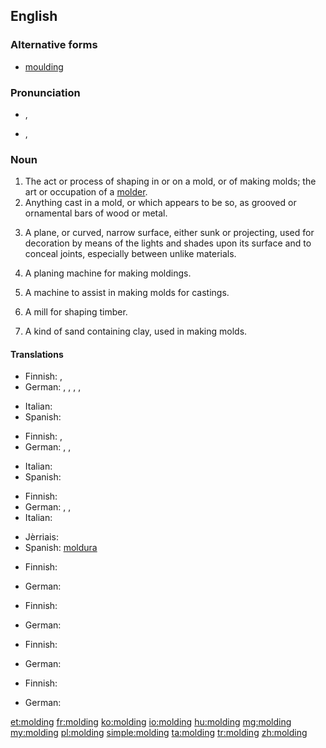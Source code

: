 ==English==

===Alternative forms===
* [[moulding]] {{qualifier|mainly UK}}

===Pronunciation===
* {{a|UK}} {{IPA|/ˈməʊl.dɪŋ/}}, {{X-SAMPA|/"m@Ul.dIN/}}
* {{a|US}} {{IPA|/ˈmoʊl.dɪŋɡ/}}, {{X-SAMPA|/"moUl.dINg/}}

===Noun===
{{en-noun}}

# The act or process of shaping in or on a mold, or of making molds; the art or occupation of a [[molder]].
# Anything cast in a mold, or which appears to be so, as grooved or ornamental bars of wood or metal.
# {{architecture}} A plane, or curved, narrow surface, either sunk or projecting, used for decoration by means of the lights and shades upon its surface and to conceal joints, especially between unlike materials.
# {{context|woodwork}} A planing machine for making moldings.
# {{context|founding}} A machine to assist in making molds for castings.
# {{context|milling}} A mill for shaping timber.
# {{context|founding}} A kind of sand containing clay, used in making molds.

====Translations====
{{trans-top|act or process of shaping in a mold}}
* Finnish: {{t-|fi|valaminen}}, {{t+|fi|valu}}
* German: {{t-|de|Abformen|n}}, {{t+|de|Formen|n}}, {{t-|de|Formung|f}}, {{t-|de|Ausformung|f}}, {{t-|de|Formverfahren|n}}
{{trans-mid}}
* Italian: {{t+|it|cimasa|f}}
* Spanish: {{t+|es|moldeado|m}}
{{trans-bottom}}

{{trans-top|anything cast in a mold}}
* Finnish: {{t+|fi|valos}}, {{t+|fi|valu}}
* German: {{t-|de|Guss|m}}, {{t-|de|Spritzling|m}}, {{t-|de|Gussstück|n}}
{{trans-mid}}
* Italian: {{t+|it|cimasa|f}}
* Spanish: {{t-|es|moldura|f}}
{{trans-bottom}}

{{trans-top|architecture: narrow decorative surface}}
* Finnish: {{t+|fi|lista}}
* German: {{t+|de|Leiste|f}}, {{t-|de|Profilleiste|f}}, {{t+|de|Profil|n}} 
* Italian: {{t+|it|cimasa|f}}
{{trans-mid}}
* Jèrriais: {{tø|roa-jer|moûleuse|f}}
* Spanish: [[moldura]] {{f}}
{{trans-bottom}}

{{trans-top|planing machine}}
* Finnish: {{t-|fi|muotohöylä}}
{{trans-mid}}
* German: {{t-|de|Profilhobel|m}}
{{trans-bottom}}

{{trans-top|machine to assist in making molds}}
* Finnish: {{t-|fi|muottikone}}
{{trans-mid}}
* German: {{t-|de|Formmaschine|f}}
{{trans-bottom}}

{{trans-top|mill for shaping timber}}
* Finnish: {{t-|fi|muotojyrsin}}
{{trans-mid}}
* German: {{t-|de|Profilfräse|f}}
{{trans-bottom}}

{{trans-top|founding: sand used for making molds}}
* Finnish: {{t-|fi|valuhiekka}}
{{trans-mid}}
* German: {{t-|de|Formsand|m}}
{{trans-bottom}}

[[et:molding]]
[[fr:molding]]
[[ko:molding]]
[[io:molding]]
[[hu:molding]]
[[mg:molding]]
[[my:molding]]
[[pl:molding]]
[[simple:molding]]
[[ta:molding]]
[[tr:molding]]
[[zh:molding]]
